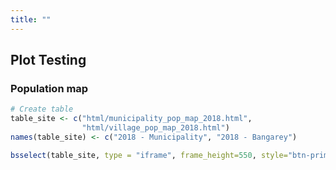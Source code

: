```yaml
---
title: ""
---
```


## Plot Testing  

### Population map  
  
```r
# Create table
table_site <- c("html/municipality_pop_map_2018.html",
                "html/village_pop_map_2018.html")
names(table_site) <- c("2018 - Municipality", "2018 - Bangarey")

bsselect(table_site, type = "iframe", frame_height=550, style="btn-primary", show_tick=TRUE, height=0)
```
